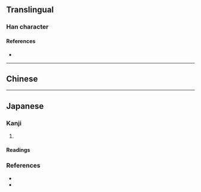 {{also|夢}}
{{character info/new}}
==Translingual==

===Han character===
{{Han char|rn=75|rad=木|as=07|sn=11|four=|canj=DDNI|ids=⿱林夕}}

====References====
* {{Han ref|kx=0530.100|dkj=14871|dj=0918.080|hdz=20863.180|uh=68A6|ud=26790}}

----

==Chinese==
{{zh-see|夢}}

----

==Japanese==

===Kanji===
{{ja-kanji|grade=|rs=木07}}

# {{alternative form of|夢|lang=ja}}

====Readings====
{{ja-readings
|on=[[む]] (mu), [[ぼう]] (bō)
|kun=[[ゆめ]] (yume), [[くらい]] (kurai), [[ゆめみる]] (yumemiru)
}}

===References===
* {{R:Koseki Moji|066350}}
* {{R:Koseki Moji|167650}}